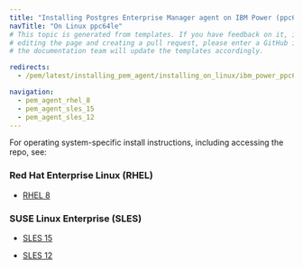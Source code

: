 ```yaml
---
title: "Installing Postgres Enterprise Manager agent on IBM Power (ppc64le)"
navTitle: "On Linux ppc64le"
# This topic is generated from templates. If you have feedback on it, instead of
# editing the page and creating a pull request, please enter a GitHub issue and
# the documentation team will update the templates accordingly.

redirects:
  - /pem/latest/installing_pem_agent/installing_on_linux/ibm_power_ppc64le/

navigation:
  - pem_agent_rhel_8
  - pem_agent_sles_15
  - pem_agent_sles_12
---
```


For operating system-specific install instructions, including accessing the repo, see:

### Red Hat Enterprise Linux (RHEL)

- [RHEL 8](pem_agent_rhel_8)

### SUSE Linux Enterprise (SLES)

- [SLES 15](pem_agent_sles_15)

- [SLES 12](pem_agent_sles_12)
